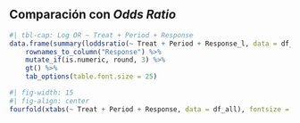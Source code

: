 ## Comparación con *Odds Ratio*  {visibility="uncounted" data-hide-slide-number="true"}

```r
#| tbl-cap: Log OR ~ Treat + Period + Response
data.frame(summary(loddsratio(~ Treat + Period + Response_l, data = df_all)) %>% unclass(), check.names = F) %>%
    rownames_to_column("Response") %>%
    mutate_if(is.numeric, round, 3) %>%
    gt() %>%
    tab_options(table.font.size = 25)
```
```r
#| fig-width: 15
#| fig-align: center
fourfold(xtabs(~ Treat + Period + Response, data = df_all), fontsize = 20)
```
